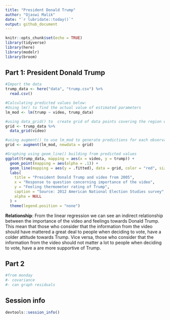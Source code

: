 ```yaml
---
title: "President Donald Trump"
author: "Ojaswi Malik"
date: "`r lubridate::today()`"
output: github_document
---
```


```r
knitr::opts_chunk$set(echo = TRUE)
library(tidyverse)
library(here)
library(modelr)
library(broom)
```

## Part 1: President Donald Trump

```r

#Import the data
trump_data <- here("data", "trump.csv") %>%
  read.csv()

#Calculating predicted values below:
#Using lm() to find the actual value of estimated parameters
lm_mod <- lm(trump ~ video, trump_data)

#using data_grid() to  create grid of data points covering the region where observed data is 
grid <- trump_data %>%
  data_grid(video)

#using augment() to use lm_mod to generate predictions for each observation in the data frame
grid <- augment(lm_mod, newdata = grid)

#Graphing using geom_line() building from predicted values
ggplot(trump_data, mapping = aes(x = video, y = trump)) + 
  geom_point(mapping = aes(alpha = .1)) +
  geom_line(mapping = aes(y = .fitted), data = grid, color = "red", size = 1) +
  labs(
    title = "President Donald Trump and video from 2005",
    x = "Response to question concerning importance of the video",
    y = "Feeling thermometer rating of Trump",
    caption = "Source: 2012 American National Election Studies survey",
    alpha = NULL
  ) +
  theme(legend.position = "none")

```

**Relationship**: From the linear regression we can see an indirect relationship between the importance of the video and feelings towards Donald Trump. This mean that those who consider that the information from the video should have mattered a great deal to people when deciding to vote, have a colder attitude towards Trump. Vice versa, those who consider that the information from the video should not matter a lot to people when deciding to vote, have a are more supportive of Trump.

## Part 2

```r
#from monday
#- covariance
#- can graph residuals

```


## Session info

```r
devtools::session_info()
```
